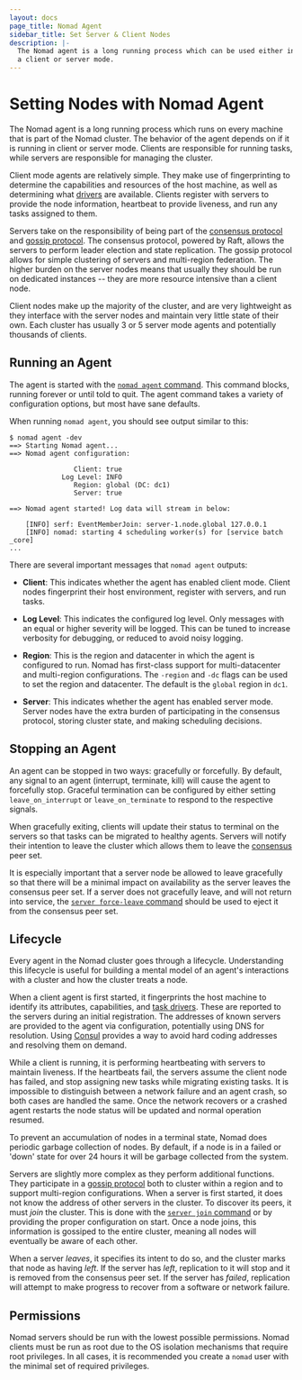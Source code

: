 ```yaml
---
layout: docs
page_title: Nomad Agent
sidebar_title: Set Server & Client Nodes
description: |-
  The Nomad agent is a long running process which can be used either in
  a client or server mode.
---
```


# Setting Nodes with Nomad Agent

The Nomad agent is a long running process which runs on every machine that
is part of the Nomad cluster. The behavior of the agent depends on if it is
running in client or server mode. Clients are responsible for running tasks,
while servers are responsible for managing the cluster.

Client mode agents are relatively simple. They make use of fingerprinting
to determine the capabilities and resources of the host machine, as well as
determining what [drivers](/docs/drivers) are available. Clients
register with servers to provide the node information, heartbeat to provide
liveness, and run any tasks assigned to them.

Servers take on the responsibility of being part of the
[consensus protocol](/docs/internals/consensus) and [gossip protocol](/docs/internals/gossip).
The consensus protocol, powered by Raft, allows the servers to perform
leader election and state replication. The gossip protocol allows for simple
clustering of servers and multi-region federation. The higher burden on the
server nodes means that usually they should be run on dedicated instances --
they are more resource intensive than a client node.

Client nodes make up the majority of the cluster, and are very lightweight as
they interface with the server nodes and maintain very little state of their
own. Each cluster has usually 3 or 5 server mode agents and potentially
thousands of clients.

## Running an Agent

The agent is started with the [`nomad agent` command](/docs/commands/agent). This
command blocks, running forever or until told to quit. The agent command takes a variety
of configuration options, but most have sane defaults.

When running `nomad agent`, you should see output similar to this:

```shell
$ nomad agent -dev
==> Starting Nomad agent...
==> Nomad agent configuration:

                Client: true
             Log Level: INFO
                Region: global (DC: dc1)
                Server: true

==> Nomad agent started! Log data will stream in below:

    [INFO] serf: EventMemberJoin: server-1.node.global 127.0.0.1
    [INFO] nomad: starting 4 scheduling worker(s) for [service batch _core]
...
```

There are several important messages that `nomad agent` outputs:

- **Client**: This indicates whether the agent has enabled client mode.
  Client nodes fingerprint their host environment, register with servers,
  and run tasks.

- **Log Level**: This indicates the configured log level. Only messages with
  an equal or higher severity will be logged. This can be tuned to increase
  verbosity for debugging, or reduced to avoid noisy logging.

- **Region**: This is the region and datacenter in which the agent is configured
  to run. Nomad has first-class support for multi-datacenter and multi-region
  configurations. The `-region` and `-dc` flags can be used to set the region
  and datacenter. The default is the `global` region in `dc1`.

- **Server**: This indicates whether the agent has enabled server mode.
  Server nodes have the extra burden of participating in the consensus protocol,
  storing cluster state, and making scheduling decisions.

## Stopping an Agent

An agent can be stopped in two ways: gracefully or forcefully. By default,
any signal to an agent (interrupt, terminate, kill) will cause the agent
to forcefully stop. Graceful termination can be configured by either
setting `leave_on_interrupt` or `leave_on_terminate` to respond to the
respective signals.

When gracefully exiting, clients will update their status to terminal on
the servers so that tasks can be migrated to healthy agents. Servers
will notify their intention to leave the cluster which allows them to
leave the [consensus](/docs/internals/consensus) peer set.

It is especially important that a server node be allowed to leave gracefully
so that there will be a minimal impact on availability as the server leaves
the consensus peer set. If a server does not gracefully leave, and will not
return into service, the [`server force-leave` command](/docs/commands/server/force-leave)
should be used to eject it from the consensus peer set.

## Lifecycle

Every agent in the Nomad cluster goes through a lifecycle. Understanding
this lifecycle is useful for building a mental model of an agent's interactions
with a cluster and how the cluster treats a node.

When a client agent is first started, it fingerprints the host machine to
identify its attributes, capabilities, and [task drivers](/docs/drivers).
These are reported to the servers during an initial registration. The addresses
of known servers are provided to the agent via configuration, potentially using
DNS for resolution. Using [Consul](https://www.consul.io) provides a way to avoid hard
coding addresses and resolving them on demand.

While a client is running, it is performing heartbeating with servers to
maintain liveness. If the heartbeats fail, the servers assume the client node
has failed, and stop assigning new tasks while migrating existing tasks.
It is impossible to distinguish between a network failure and an agent crash,
so both cases are handled the same. Once the network recovers or a crashed agent
restarts the node status will be updated and normal operation resumed.

To prevent an accumulation of nodes in a terminal state, Nomad does periodic
garbage collection of nodes. By default, if a node is in a failed or 'down'
state for over 24 hours it will be garbage collected from the system.

Servers are slightly more complex as they perform additional functions. They
participate in a [gossip protocol](/docs/internals/gossip) both to cluster
within a region and to support multi-region configurations. When a server is
first started, it does not know the address of other servers in the cluster.
To discover its peers, it must _join_ the cluster. This is done with the
[`server join` command](/docs/commands/server/join) or by providing the
proper configuration on start. Once a node joins, this information is gossiped
to the entire cluster, meaning all nodes will eventually be aware of each other.

When a server _leaves_, it specifies its intent to do so, and the cluster marks that
node as having _left_. If the server has _left_, replication to it will stop and it
is removed from the consensus peer set. If the server has _failed_, replication
will attempt to make progress to recover from a software or network failure.

## Permissions

Nomad servers should be run with the lowest possible permissions. Nomad clients
must be run as root due to the OS isolation mechanisms that require root
privileges. In all cases, it is recommended you create a `nomad` user with the
minimal set of required privileges.
